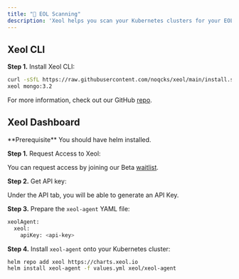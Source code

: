 ```yaml
---
title: "📡 EOL Scanning"
description: 'Xeol helps you scan your Kubernetes clusters for your EOL software'
---
```


## Xeol CLI

**Step 1.** Install Xeol CLI:

```bash curl
curl -sSfL https://raw.githubusercontent.com/noqcks/xeol/main/install.sh | sh -s -- -b /usr/local/bin
xeol mongo:3.2
```

For more information, check out our GitHub [repo](https://github.com/xeol-io/xeol).


## Xeol Dashboard

<Info>
  **Prerequisite** You should have helm installed.
</Info>

**Step 1.** Request Access to Xeol:

You can request access by joining our Beta [waitlist](https://www.xeol.io/).


**Step 2.** Get API key:

Under the API tab, you will be able to generate an API Key.


**Step 3.** Prepare the `xeol-agent` YAML file:

```bash vim
xeolAgent: 
  xeol: 
    apiKey: <api-key>
```


**Step 4.** Install `xeol-agent` onto your Kubernetes cluster:

```bash helm
helm repo add xeol https://charts.xeol.io 
helm install xeol-agent -f values.yml xeol/xeol-agent
```